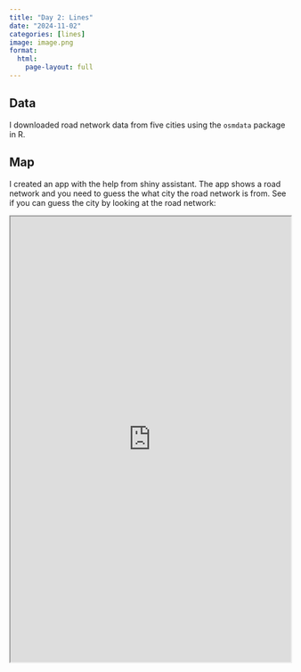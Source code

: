 ```yaml
---
title: "Day 2: Lines"
date: "2024-11-02"
categories: [lines]
image: image.png
format: 
  html:
    page-layout: full
---
```


## Data

I downloaded road network data from five cities using the `osmdata` package in R.

## Map

I created an app with the help from shiny assistant. The app shows a road network and you need to guess the what city the road network is from. See if you can guess the city by looking at the road network:

<iframe width="100%" height="800px" src="https://umair.shinyapps.io/day_2_network_game/"> </iframe>